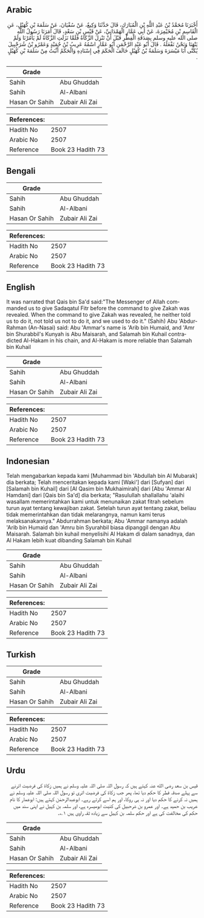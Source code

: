 ## Arabic


<div dir="rtl" lang="ar" style={{fontSize:'larger',backgroundColor:'#f8f9fa',padding:20}}>
أَخْبَرَنَا مُحَمَّدُ بْنُ عَبْدِ اللَّهِ بْنِ الْمُبَارَكِ، قَالَ حَدَّثَنَا وَكِيعٌ، عَنْ سُفْيَانَ، عَنْ سَلَمَةَ بْنِ كُهَيْلٍ، عَنِ الْقَاسِمِ بْنِ مُخَيْمِرَةَ، عَنْ أَبِي عَمَّارٍ الْهَمْدَانِيِّ، عَنْ قَيْسِ بْنِ سَعْدٍ، قَالَ أَمَرَنَا رَسُولُ اللَّهِ صلى الله عليه وسلم بِصَدَقَةِ الْفِطْرِ قَبْلَ أَنْ تَنْزِلَ الزَّكَاةُ فَلَمَّا نَزَلَتِ الزَّكَاةُ لَمْ يَأْمُرْنَا وَلَمْ يَنْهَنَا وَنَحْنُ نَفْعَلُهُ ‏.‏ قَالَ أَبُو عَبْدِ الرَّحْمَنِ أَبُو عَمَّارٍ اسْمُهُ عَرِيبُ بْنُ حُمَيْدٍ وَعَمْرُو بْنُ شُرَحْبِيلَ يُكَنَّى أَبَا مَيْسَرَةَ وَسَلَمَةُ بْنُ كُهَيْلٍ خَالَفَ الْحَكَمَ فِي إِسْنَادِهِ وَالْحَكَمُ أَثْبَتُ مِنْ سَلَمَةَ بْنِ كُهَيْلٍ ‏.‏
</div>
<div style={{backgroundColor:'#f8f9fa',padding:20, marginBottom: 10}}><table> <thead> <tr> <th>Grade</th> <th></th> </tr> </thead> <tbody> <tr><td>Sahih</td><td>Abu Ghuddah</td></tr><tr><td>Sahih</td><td>Al-Albani</td></tr><tr><td>Hasan Or Sahih</td><td>Zubair Ali Zai</td></tr></tbody></table><table> <thead> <tr> <th>References:</th> <th></th> </tr> </thead> <tbody><tr><td>Hadith No</td><td>2507</td></tr><tr><td>Arabic No</td><td>2507</td></tr><tr><td>Reference</td><td>Book 23 Hadith 73</td></tr></tbody></table></div>

## Bengali


<div dir="ltr" lang="bn" style={{fontSize:'larger',backgroundColor:'#f8f9fa',padding:20}}>

</div>
<div style={{backgroundColor:'#f8f9fa',padding:20, marginBottom: 10}}><table> <thead> <tr> <th>Grade</th> <th></th> </tr> </thead> <tbody> <tr><td>Sahih</td><td>Abu Ghuddah</td></tr><tr><td>Sahih</td><td>Al-Albani</td></tr><tr><td>Hasan Or Sahih</td><td>Zubair Ali Zai</td></tr></tbody></table><table> <thead> <tr> <th>References:</th> <th></th> </tr> </thead> <tbody><tr><td>Hadith No</td><td>2507</td></tr><tr><td>Arabic No</td><td>2507</td></tr><tr><td>Reference</td><td>Book 23 Hadith 73</td></tr></tbody></table></div>

## English


<div dir="ltr" lang="en" style={{fontSize:'larger',backgroundColor:'#f8f9fa',padding:20}}>
It was narrated that Qais bin Sa'd said:"The Messenger of Allah commanded us to give Sadaqatul Fitr before the command to give Zakah was revealed. When the command to give Zakah was revealed, he neither told us to do it, not told us not to do it, and we used to do it." (Sahih) Abu 'Abdur-Rahman (An-Nasai) said: Abu 'Ammar's name is 'Arib bin Humaid, and 'Amr bin Shurabbil's Kunyah is Abu Maisarah, and Salamah bin Kuhail contradicted Al-Hakam in his chain, and Al-Hakam is more reliable than Salamah bin Kuhail
</div>
<div style={{backgroundColor:'#f8f9fa',padding:20, marginBottom: 10}}><table> <thead> <tr> <th>Grade</th> <th></th> </tr> </thead> <tbody> <tr><td>Sahih</td><td>Abu Ghuddah</td></tr><tr><td>Sahih</td><td>Al-Albani</td></tr><tr><td>Hasan Or Sahih</td><td>Zubair Ali Zai</td></tr></tbody></table><table> <thead> <tr> <th>References:</th> <th></th> </tr> </thead> <tbody><tr><td>Hadith No</td><td>2507</td></tr><tr><td>Arabic No</td><td>2507</td></tr><tr><td>Reference</td><td>Book 23 Hadith 73</td></tr></tbody></table></div>

## Indonesian


<div dir="ltr" lang="id" style={{fontSize:'larger',backgroundColor:'#f8f9fa',padding:20}}>
Telah mengabarkan kepada kami [Muhammad bin 'Abdullah bin Al Mubarak] dia berkata; Telah menceritakan kepada kami [Waki'] dari [Sufyan] dari [Salamah bin Kuhail] dari [Al Qasim bin Mukhaimirah] dari [Abu 'Ammar Al Hamdani] dari [Qais bin Sa'd] dia berkata; "Rasulullah shallallahu 'alaihi wasallam memerintahkan kami untuk menunaikan zakat fitrah sebelum turun ayat tentang kewajiban zakat. Setelah turun ayat tentang zakat, beliau tidak memerintahkan dan tidak melarangnya, namun kami terus melaksanakannya." Abdurrahman berkata; Abu 'Ammar namanya adalah 'Arib bin Humaid dan 'Amru bin Syurahbil biasa dipanggil dengan Abu Maisarah. Salamah bin kuhail menyelisihi Al Hakam di dalam sanadnya, dan Al Hakam lebih kuat dibanding Salamah bin Kuhail
</div>
<div style={{backgroundColor:'#f8f9fa',padding:20, marginBottom: 10}}><table> <thead> <tr> <th>Grade</th> <th></th> </tr> </thead> <tbody> <tr><td>Sahih</td><td>Abu Ghuddah</td></tr><tr><td>Sahih</td><td>Al-Albani</td></tr><tr><td>Hasan Or Sahih</td><td>Zubair Ali Zai</td></tr></tbody></table><table> <thead> <tr> <th>References:</th> <th></th> </tr> </thead> <tbody><tr><td>Hadith No</td><td>2507</td></tr><tr><td>Arabic No</td><td>2507</td></tr><tr><td>Reference</td><td>Book 23 Hadith 73</td></tr></tbody></table></div>

## Turkish


<div dir="ltr" lang="tr" style={{fontSize:'larger',backgroundColor:'#f8f9fa',padding:20}}>

</div>
<div style={{backgroundColor:'#f8f9fa',padding:20, marginBottom: 10}}><table> <thead> <tr> <th>Grade</th> <th></th> </tr> </thead> <tbody> <tr><td>Sahih</td><td>Abu Ghuddah</td></tr><tr><td>Sahih</td><td>Al-Albani</td></tr><tr><td>Hasan Or Sahih</td><td>Zubair Ali Zai</td></tr></tbody></table><table> <thead> <tr> <th>References:</th> <th></th> </tr> </thead> <tbody><tr><td>Hadith No</td><td>2507</td></tr><tr><td>Arabic No</td><td>2507</td></tr><tr><td>Reference</td><td>Book 23 Hadith 73</td></tr></tbody></table></div>

## Urdu


<div dir="rtl" lang="ur" style={{fontSize:'larger',backgroundColor:'#f8f9fa',padding:20}}>
قیس بن سعد رضی الله عنہ کہتے ہیں کہ رسول اللہ صلی اللہ علیہ وسلم نے ہمیں زکاۃ کی فرضیت اترنے سے پہلے صدقہ فطر کا حکم دیا تھا، پھر جب زکاۃ کی فرضیت اتری تو رسول اللہ صلی اللہ علیہ وسلم نے ہمیں نہ کرنے کا حکم دیا اور نہ ہی روکا، اور ہم اسے کرتے رہے۔ ابوعبدالرحمٰن کہتے ہیں: ابوعمار کا نام عریب بن حمید ہے۔ اور عمرو بن شرحبیل کی کنیت ابومیسرہ ہے، اور سلمہ بن کہیل نے اپنی سند میں حکم کی مخالفت کی ہے اور حکم سلمہ بن کہیل سے زیادہ ثقہ راوی ہیں ۱؎۔
</div>
<div style={{backgroundColor:'#f8f9fa',padding:20, marginBottom: 10}}><table> <thead> <tr> <th>Grade</th> <th></th> </tr> </thead> <tbody> <tr><td>Sahih</td><td>Abu Ghuddah</td></tr><tr><td>Sahih</td><td>Al-Albani</td></tr><tr><td>Hasan Or Sahih</td><td>Zubair Ali Zai</td></tr></tbody></table><table> <thead> <tr> <th>References:</th> <th></th> </tr> </thead> <tbody><tr><td>Hadith No</td><td>2507</td></tr><tr><td>Arabic No</td><td>2507</td></tr><tr><td>Reference</td><td>Book 23 Hadith 73</td></tr></tbody></table></div>